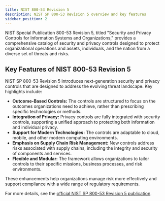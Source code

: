 ```yaml
---
title: NIST 800-53 Revision 5
description: NIST SP 800-53 Revision 5 overview and key features
sidebar_position: 2
---
```


NIST Special Publication 800-53 Revision 5, titled "Security and Privacy Controls for Information Systems and Organizations," provides a comprehensive catalog of security and privacy controls designed to protect organizational operations and assets, individuals, and the nation from a diverse set of threats and risks.

## Key Features of NIST 800-53 Revision 5

NIST SP 800-53 Revision 5 introduces next-generation security and privacy controls that are designed to address the evolving threat landscape. Key highlights include:

- **Outcome-Based Controls:** The controls are structured to focus on the outcomes organizations need to achieve, rather than prescribing specific technologies or methods.
- **Integration of Privacy:** Privacy controls are fully integrated with security controls, supporting a unified approach to protecting both information and individual privacy.
- **Support for Modern Technologies:** The controls are adaptable to cloud, mobile, and other modern computing environments.
- **Emphasis on Supply Chain Risk Management:** New controls address risks associated with supply chains, including the integrity and security of components and services.
- **Flexible and Modular:** The framework allows organizations to tailor controls to their specific missions, business processes, and risk environments.

These enhancements help organizations manage risk more effectively and support compliance with a wide range of regulatory requirements.

For more details, see the [official NIST SP 800-53 Revision 5 publication](https://csrc.nist.gov/pubs/sp/800/53/r5/upd1/final).